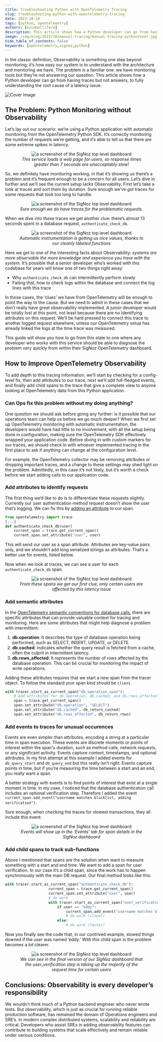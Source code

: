 ```yaml
---
title: Troubleshooting Python with OpenTelemetry Tracing
slug: troubleshooting-python-with-opentelemetry-tracing
date: 2023-10-18
tags: [python, opentelemetry]
authors: [nicamellifera]
description: This article shows how a Python developer can go from having traces but not answers, to fully understanding the root cause of a latency issue.
image: /img/blog/2023/10/manual-tracing/manual-tracing-pythoncover.jpg
hide_table_of_contents: false
keywords: [opentelemetry,signoz,python]
---
```


<head>
  <link rel="canonical" href="https://signoz.io/blog/troubleshooting-python-with-opentelemetry-tracing/"/>
</head>

In the classic definition, Observability is something one step beyond monitoring; it’s how easy our system is to understand with the architecture and monitoring we have. The problem is a familiar one: we have monitoring tools but they’re not answering our question. This article shows how a Python developer can go from having traces but not answers, to fully understanding the root cause of a latency issue.



![Cover Image](/img/blog/2023/10/manual-tracing/manual-tracing-pythoncover.webp)

## The Problem: Python Monitoring without Observability

Let’s lay out our scenario: we’re using a Python application with automatic monitoring from the OpenTelemetry Python SDK. It’s correctly monitoring the number of requests we’re getting, and it’s able to tell us that there are some extreme spikes in latency.

<figure data-zoomable align='center'>
    <img src="/img/blog/2023/10/manual-tracing/manual-tracing-python1.webp" alt="a screenshot of the SigNoz top level dashboard"/>
    <figcaption><i>This service loads a web page for users, so response times greater than 7 seconds are unacceptably slow!</i></figcaption>
</figure>

So, we definitely have monitoring working, in that it’s showing us there’s a problem and it’s frequent enough to be a concern for all users. Let’s dive in further and we’ll see the current setup lacks Observability. First let’s take a look at traces and sort them by duration. Sure enough we’ve got traces for some requests that took too long to handle:

<figure data-zoomable align='center'>
    <img src="/img/blog/2023/10/manual-tracing/manual-tracing-python2.webp" alt="a screenshot of the SigNoz top level dashboard"/>
    <figcaption><i>Sure enough we do have traces for the problematic requests.</i></figcaption>
</figure>

When we dive into these traces we get another clue: there’s almost 13 seconds spent in a database request, `authenticate_check_db`.

<figure data-zoomable align='center'>
<img src="/img/blog/2023/10/manual-tracing/manual-tracing-python3.webp" alt="a screenshot of the SigNoz top level dashboard"/>
<figcaption><i>Automatic instrumentation is getting us nice values, thanks to our cleanly labeled functions</i></figcaption>
</figure>

Here we get to one of the interesting facts about Observability: _systems are more observable the more knowledge and experience you have with the system._ It’s possible that a senior developer who’s worked with this codebase for years will know one of two things right away:

- Why `authenticate_check_db` can intermittently perform slowly
- Failing that, how to check logs within the database and connect the log lines with this trace

In those cases, the ‘clues’ we have from OpenTelemetry will be enough to point the way to the cause. But we need to admit in these cases that we don’t really have great observability implemented. A junior developer would be totally lost at this point, not least because there are no identifying attributes on this request. We’ll be hard pressed to connect this trace to another logged request elsewhere, unless our OpenTelemetry setup has already linked the logs at the time trace was measured.

This guide will show you how to go from this state to one where any developer who works with this service should be able to diagnose the problem very quickly from within their SigNoz OpenTelemetry dashboard.

## How to Improve OpenTelemetry Observability

To add depth to this tracing information, we’ll start by checking for a config-level fix, then add attributes to our trace, next we’ll add full-fledged events, and finally add child spans to the trace that give a complete view to anyone looking at OpenTelemetry data from this Python application.

### Can Ops fix this problem without my doing anything?

One question we should ask before going any further: is it possible that our operations team can help us before we go much deeper? When we first set up OpenTelemetry monitoring with automatic instrumentation, the developers would have had little to no involvement, with all the setup being done in configuration, making sure the OpenTelemetry SDK effectively wrapped your application code. Before diving in with custom markers for our traces, we should check in with whoever implemented tracing in the first place to ask if anything can change at the configuration level.

For example, the OpenTelemetry collector may be removing attributes or dropping important traces, and a change to these settings may shed light on the problem. Admittedly, in this case it’s not likely, but it’s worth a check before we start adding calls to our application code.

### Add attributes to identify requests

The first thing we’d like to do is to differentiate these requests slightly. Currently our user authentication method request doesn’t show the user that’s logging. We can fix this by <a href = "https://opentelemetry.io/docs/instrumentation/python/manual/" rel="noopener noreferrer nofollow" target="_blank">adding an attribute</a> to our span.

```python
from opentelemetry import trace
[...]
def authenticate_check_db(user)
	current_span = trace.get_current_span()
	current_span.set_attribute("user", user)
```

This will send our user as a span attribute. Attributes are key-value pairs only, and we shouldn’t add long serialized strings as attributes. That’s a better use for events, listed below.

Now when we look at traces, we can see a user for each `authenticate_check_db` span.

<figure data-zoomable align='center'>
<img src="/img/blog/2023/10/manual-tracing/manual-tracing-python4.webp" alt="a screenshot of the SigNoz top level dashboard"/>
<figcaption><i>From these spans we get our first clue, only certain users are affected by this latency issue</i></figcaption>
</figure>

### Add semantic attributes

In the <a href = "https://opentelemetry.io/docs/specs/semconv/database/database-spans/" rel="noopener noreferrer nofollow" target="_blank">OpenTelemetry semantic conventions for database calls</a>, there are specific attributes that can provide valuable context for tracing and monitoring. Here are some attributes that might help diagnose a problem with intermittent:

1. **db.operation**: It describes the type of database operation being performed, such as SELECT, INSERT, UPDATE, or DELETE.
2. **db.cached**: indicates whether the query result is fetched from a cache, often the culprit in intermittent latency.
3. **db.rows_affected**: It represents the number of rows affected by the database operation. This can be crucial for monitoring the impact of write operations.

Adding these attributes requires that we start a new span from the tracer object. To follow the standard your span kind should be `client`.

```python
with tracer.start_as_current_span("db_operation_span"):
    # Add attributes for db.operation, db.cached, and db.rows_affected
    span = trace.get_current_span()
    span.set_attribute("db.operation", "SELECT")
    span.set_attribute("db.cached", db_return_cached)
    span.set_attribute("db.rows_affected", db_return_rows)
```

### Add events to traces for unusual occurences

Events are even simpler than attributes, encoding a string at a particular time in span execution. These events are discrete moments or points of interest within the span's duration, such as method calls, network requests, or any significant activity. Events capture context, timestamps, and optional attributes. In my first attempt at this example I added events for `db_query_start` and `db_query_end` but this really isn’t right. Events capture points in time, but if you’re measuring the time between a start and an end, you really want a span.

A better strategy with events is to find points of interest that exist at a single moment in time. In my case, I noticed that the database authentication call includes an optional verification step. Therefore I added the event `current_span.add_event("username matches blocklist, adding verification")`.

Sure enough, when checking the traces for slowest transactions, they all include this event:

<figure data-zoomable align='center'>
<img src="/img/blog/2023/10/manual-tracing/manual-tracing-python5.webp" alt="a screenshot of the SigNoz top level dashboard"/>
<figcaption><i>Events will show up in the ‘Events’ tab for span details in the SigNoz dashboard</i></figcaption>
</figure>

### Add child spans to track sub-functions

Above I mentioned that spans are the solution when want to measure something with a start and end time. We want to add a span for user verification. In our case it’s a child span, since the work has to happen synchronously with the main DB request. Our final method looks like this:

```python
with tracer.start_as_current_span("authenticate_check_db"):
                    current_span = trace.get_current_span()
                    current_span.set_attribute("user", user)
                    # do work
                    with tracer.start_as_current_span("user_verification"):
                        if user == "eddy":
                            current_span.add_event("username matches blocklist, adding verification")
                            # do work (slower)
                        else:
                            # do work (faster)
```

Now you finally see the code that, in our contrived example, slowed things downed if the user was named ‘eddy.’ With this child span in the problem becomes a _lot_ clearer.

<figure data-zoomable align='center'>
<img src="/img/blog/2023/10/manual-tracing/manual-tracing-python6.webp" alt="a screenshot of the SigNoz top level dashboard"/>
<figcaption><i>We can see in the final version of our SigNoz dashboard that the user_verification step is taking up the majority of the request time for certain users</i></figcaption>
</figure>

## Conclusions: Observability is every developer’s responsibility

We wouldn’t think much of a Python backend engineer who never wrote tests. But observability, which is just as crucial for running reliable production software, has remained the domain of Operations engineers and SRE’s. In modern complex distributed systems, scalability and reliability are critical. Developers who assist SREs in adding observability features can contribute to building systems that scale effectively and remain reliable under various conditions.

